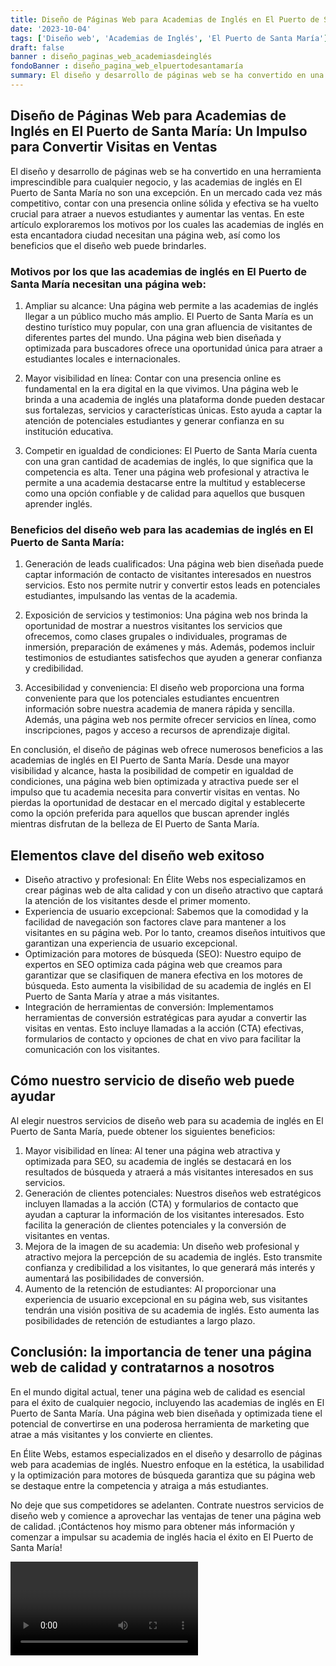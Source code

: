 ```yaml
---
title: Diseño de Páginas Web para Academias de Inglés en El Puerto de Santa María
date: '2023-10-04'
tags: ['Diseño web', 'Academias de Inglés', 'El Puerto de Santa María']
draft: false
banner : diseño_paginas_web_academiasdeinglés
fondoBanner : diseño_pagina_web_elpuertodesantamaría
summary: El diseño y desarrollo de páginas web se ha convertido en una herramienta imprescindible para cualquier negocio, y las academias de inglés en El Puerto de Santa María no son una excepción. En un mercado cada vez más competitivo, contar con una presencia online sólida y efectiva se ha vuelto crucial para atraer a nuevos estudiantes y aumentar las ventas. En este artículo exploraremos los motivos por los cuales las academias de inglés en esta encantadora ciudad necesitan una página web, así como los beneficios que el diseño web puede brindarles.
---
```


## Diseño de Páginas Web para Academias de Inglés en El Puerto de Santa María: Un Impulso para Convertir Visitas en Ventas

El diseño y desarrollo de páginas web se ha convertido en una herramienta imprescindible para cualquier negocio, y las academias de inglés en El Puerto de Santa María no son una excepción. En un mercado cada vez más competitivo, contar con una presencia online sólida y efectiva se ha vuelto crucial para atraer a nuevos estudiantes y aumentar las ventas. En este artículo exploraremos los motivos por los cuales las academias de inglés en esta encantadora ciudad necesitan una página web, así como los beneficios que el diseño web puede brindarles.

### Motivos por los que las academias de inglés en El Puerto de Santa María necesitan una página web:

1. Ampliar su alcance: Una página web permite a las academias de inglés llegar a un público mucho más amplio. El Puerto de Santa María es un destino turístico muy popular, con una gran afluencia de visitantes de diferentes partes del mundo. Una página web bien diseñada y optimizada para buscadores ofrece una oportunidad única para atraer a estudiantes locales e internacionales.

2. Mayor visibilidad en línea: Contar con una presencia online es fundamental en la era digital en la que vivimos. Una página web le brinda a una academia de inglés una plataforma donde pueden destacar sus fortalezas, servicios y características únicas. Esto ayuda a captar la atención de potenciales estudiantes y generar confianza en su institución educativa.

3. Competir en igualdad de condiciones: El Puerto de Santa María cuenta con una gran cantidad de academias de inglés, lo que significa que la competencia es alta. Tener una página web profesional y atractiva le permite a una academia destacarse entre la multitud y establecerse como una opción confiable y de calidad para aquellos que busquen aprender inglés.

### Beneficios del diseño web para las academias de inglés en El Puerto de Santa María:

1. Generación de leads cualificados: Una página web bien diseñada puede captar información de contacto de visitantes interesados en nuestros servicios. Esto nos permite nutrir y convertir estos leads en potenciales estudiantes, impulsando las ventas de la academia.

2. Exposición de servicios y testimonios: Una página web nos brinda la oportunidad de mostrar a nuestros visitantes los servicios que ofrecemos, como clases grupales o individuales, programas de inmersión, preparación de exámenes y más. Además, podemos incluir testimonios de estudiantes satisfechos que ayuden a generar confianza y credibilidad.

3. Accesibilidad y conveniencia: El diseño web proporciona una forma conveniente para que los potenciales estudiantes encuentren información sobre nuestra academia de manera rápida y sencilla. Además, una página web nos permite ofrecer servicios en línea, como inscripciones, pagos y acceso a recursos de aprendizaje digital.

En conclusión, el diseño de páginas web ofrece numerosos beneficios a las academias de inglés en El Puerto de Santa María. Desde una mayor visibilidad y alcance, hasta la posibilidad de competir en igualdad de condiciones, una página web bien optimizada y atractiva puede ser el impulso que tu academia necesita para convertir visitas en ventas. No pierdas la oportunidad de destacar en el mercado digital y establecerte como la opción preferida para aquellos que buscan aprender inglés mientras disfrutan de la belleza de El Puerto de Santa María.

<GifSeo />

<Cta />

## Elementos clave del diseño web exitoso

- Diseño atractivo y profesional: En Élite Webs nos especializamos en crear páginas web de alta calidad y con un diseño atractivo que captará la atención de los visitantes desde el primer momento.
- Experiencia de usuario excepcional: Sabemos que la comodidad y la facilidad de navegación son factores clave para mantener a los visitantes en su página web. Por lo tanto, creamos diseños intuitivos que garantizan una experiencia de usuario excepcional.
- Optimización para motores de búsqueda (SEO): Nuestro equipo de expertos en SEO optimiza cada página web que creamos para garantizar que se clasifiquen de manera efectiva en los motores de búsqueda. Esto aumenta la visibilidad de su academia de inglés en El Puerto de Santa María y atrae a más visitantes.
- Integración de herramientas de conversión: Implementamos herramientas de conversión estratégicas para ayudar a convertir las visitas en ventas. Esto incluye llamadas a la acción (CTA) efectivas, formularios de contacto y opciones de chat en vivo para facilitar la comunicación con los visitantes.

## Cómo nuestro servicio de diseño web puede ayudar

Al elegir nuestros servicios de diseño web para su academia de inglés en El Puerto de Santa María, puede obtener los siguientes beneficios:

1. Mayor visibilidad en línea: Al tener una página web atractiva y optimizada para SEO, su academia de inglés se destacará en los resultados de búsqueda y atraerá a más visitantes interesados en sus servicios.
2. Generación de clientes potenciales: Nuestros diseños web estratégicos incluyen llamadas a la acción (CTA) y formularios de contacto que ayudan a capturar la información de los visitantes interesados. Esto facilita la generación de clientes potenciales y la conversión de visitantes en ventas.
3. Mejora de la imagen de su academia: Un diseño web profesional y atractivo mejora la percepción de su academia de inglés. Esto transmite confianza y credibilidad a los visitantes, lo que generará más interés y aumentará las posibilidades de conversión.
4. Aumento de la retención de estudiantes: Al proporcionar una experiencia de usuario excepcional en su página web, sus visitantes tendrán una visión positiva de su academia de inglés. Esto aumenta las posibilidades de retención de estudiantes a largo plazo.

## Conclusión: la importancia de tener una página web de calidad y contratarnos a nosotros

En el mundo digital actual, tener una página web de calidad es esencial para el éxito de cualquier negocio, incluyendo las academias de inglés en El Puerto de Santa María. Una página web bien diseñada y optimizada tiene el potencial de convertirse en una poderosa herramienta de marketing que atrae a más visitantes y los convierte en clientes.

En Élite Webs, estamos especializados en el diseño y desarrollo de páginas web para academias de inglés. Nuestro enfoque en la estética, la usabilidad y la optimización para motores de búsqueda garantiza que su página web se destaque entre la competencia y atraiga a más estudiantes.

No deje que sus competidores se adelanten. Contrate nuestros servicios de diseño web y comience a aprovechar las ventajas de tener una página web de calidad. ¡Contáctenos hoy mismo para obtener más información y comenzar a impulsar su academia de inglés hacia el éxito en El Puerto de Santa María!

<Video />

<CtaBot job='Academias de Inglés' city='El Puerto de Santa María'/>

<Gmaps query='El Puerto de Santa María+españa+maps' />
